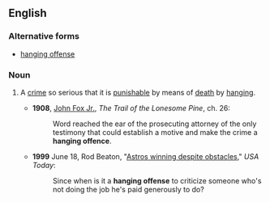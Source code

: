 ==English==

===Alternative forms===
* [[hanging offense]]

===Noun===
{{en-noun|head=[[hanging]] [[offence]]}}

# {{label|en|idiomatic}} A [[crime]] so serious that it is [[punishable]] by means of [[death]] by [[hanging]].
#* '''1908''', [[w:John_Fox_Jr.|John Fox Jr.]], ''The Trail of the Lonesome Pine'', ch. 26:
#*: Word reached the ear of the prosecuting attorney of the only testimony that could establish a motive and make the crime a '''hanging offence'''.
#* '''1999''' June 18, Rod Beaton, "[http://www.usatoday.com/sports/baseball/colrod88.htm Astros winning despite obstacles]," ''USA Today'':
#*: Since when is it a '''hanging offense''' to criticize someone who's not doing the job he's paid generously to do?